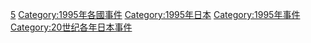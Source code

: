 {{Cat topic in year|topic=日本事件|year=1995}}
[[Category:1990年代日本事件|5]]
[[Category:1995年各國事件|Category:1995年各國事件]]
[[Category:1995年日本|Category:1995年日本]]
[[Category:1995年事件|Category:1995年事件]]
[[Category:20世纪各年日本事件|Category:20世纪各年日本事件]]